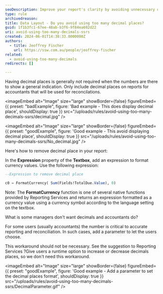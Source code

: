 ```yaml
---
seoDescription: Improve your report's clarity by avoiding unnecessary decimal places in data layouts—learn how to format currency values effectively.
type: rule
archivedreason:
title: Data Layout - Do you avoid using too many decimal places?
guid: 1f1b3fc1-67ee-48ab-b3f6-9f84ea692d22
uri: avoid-using-too-many-decimals-ssrs
created: 2024-06-01T14:38:33.0000000Z
authors:
  - title: Jeoffrey Fischer
    url: https://ssw.com.au/people/jeoffrey-fischer
related:
  - avoid-using-too-many-decimals
redirects: []

---
```


Having decimal places is generally not required when the numbers are there to show a general indication.
Only include decimal places on reports for accountants that will be used for reconcilations.

<imageEmbed
  alt="Image"
  size="large"
  showBorder={false}
  figureEmbed={{
    preset: "badExample",
    figure: 'Bad example - This does display decimal place',
    shouldDisplay: true
  }}
  src="/uploads/rules/avoid-using-too-many-decimals-ssrs/decimal.jpg"
/>

<imageEmbed
  alt="Image"
  size="large"
  showBorder={false}
  figureEmbed={{
    preset: "goodExample",
    figure: 'Good example - This avoid displaying decimal place',
    shouldDisplay: true
  }}
  src="/uploads/rules/avoid-using-too-many-decimals-ssrs/No_decimal.jpg"
/>

Here's how to remove decimal place in your report:

In the **Expression** property of the **Textbox**, add an expression to format currency values. Use the following expression:

```sql
--Expression to remove decimal place

c0 = FormatCurrency( Sum(Fields!TotalDue.Value), 0)
```

Note: The **FormatCurrency** function is one of several native functions provided by Reporting Services and returns an expression formatted as a currency value using a currency symbol according to the language setting on the textbox.

What is some managers don't want decimals and accountants do?

For some users (usually accountants) the number is critical to accurate reporting and reconciliation. In such cases, add a parameter to let the users choose.

This workaround should not be necessary. See the suggestion to Reporting Services ?Give users a runtime option to increase or decrease decimals places, so we don't need this workaround.

<imageEmbed
  alt="Image"
  size="large"
  showBorder={false}
  figureEmbed={{
    preset: "goodExample",
    figure: 'Good example - Add a parameter to set the decimal places format',
    shouldDisplay: true
  }}
  src="/uploads/rules/avoid-using-too-many-decimals-ssrs/DecimalParameter.gif"
/>